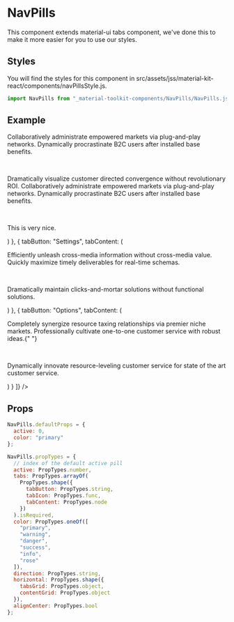 
<Meta title="Components/NavPills" component={NavPills} />

# NavPills
This component extends material-ui tabs component, we've done this to make it more easier for you to use our styles.

## Styles
You will find the styles for this component in
src/assets/jss/material-kit-react/components/navPillsStyle.js.

```javascript
import NavPills from "_material-toolkit-components/NavPills/NavPills.js";
```

## Example

<Canvas>
  <Story name="NavPills">
    <NavPills
      color="warning"
      tabs={[
        {
          tabButton: "Profile",
          tabContent: (
            <span>
              <p>
                Collaboratively administrate empowered markets via
                plug-and-play networks. Dynamically procrastinate
                B2C users after installed base benefits.
              </p>
              <br />
              <p>
                Dramatically visualize customer directed convergence
                without revolutionary ROI. Collaboratively
                administrate empowered markets via plug-and-play
                networks. Dynamically procrastinate B2C users after
                installed base benefits.
              </p>
              <br />
              <p>This is very nice.</p>
            </span>
          )
        },
        {
          tabButton: "Settings",
          tabContent: (
            <span>
              <p>
                Efficiently unleash cross-media information without
                cross-media value. Quickly maximize timely
                deliverables for real-time schemas.
              </p>
              <br />
              <p>
                Dramatically maintain clicks-and-mortar solutions
                without functional solutions.
              </p>
            </span>
          )
        },
        {
          tabButton: "Options",
          tabContent: (
            <span>
              <p>
                Completely synergize resource taxing relationships
                via premier niche markets. Professionally cultivate
                one-to-one customer service with robust ideas.{" "}
              </p>
              <br />
              <p>
                Dynamically innovate resource-leveling customer
                service for state of the art customer service.
              </p>
            </span>
          )
        }
      ]}
    />
  </Story>
</Canvas>

## Props

```javascript
NavPills.defaultProps = {
  active: 0,
  color: "primary"
};

NavPills.propTypes = {
  // index of the default active pill
  active: PropTypes.number,
  tabs: PropTypes.arrayOf(
    PropTypes.shape({
      tabButton: PropTypes.string,
      tabIcon: PropTypes.func,
      tabContent: PropTypes.node
    })
  ).isRequired,
  color: PropTypes.oneOf([
    "primary",
    "warning",
    "danger",
    "success",
    "info",
    "rose"
  ]),
  direction: PropTypes.string,
  horizontal: PropTypes.shape({
    tabsGrid: PropTypes.object,
    contentGrid: PropTypes.object
  }),
  alignCenter: PropTypes.bool
};
```

